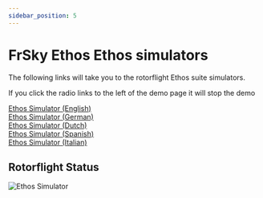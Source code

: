 ```yaml
---
sidebar_position: 5
---
```


# FrSky Ethos Ethos simulators 
The following links will take you to the rotorflight Ethos suite simulators.

If you click the radio links to the left of the demo page it will stop the demo

[Ethos Simulator (English)](https://ethos.studio1247.com/nightly16/X20PRO_FCC?backup=https:%2F%2Fgithub.com%2Frotorflight%2Frotorflight-lua-ethos-suite%2Fraw%2Frefs%2Fheads%2Fmaster%2Fdemo%2FDEMO.zip&reset=all&language=en)  
[Ethos Simulator (German)](https://ethos.studio1247.com/nightly16/X20PRO_FCC?backup=https:%2F%2Fgithub.com%2Frotorflight%2Frotorflight-lua-ethos-suite%2Fraw%2Frefs%2Fheads%2Fmaster%2Fdemo%2FDEMO.zip&reset=all&language=de)  
[Ethos Simulator (Dutch)](https://ethos.studio1247.com/nightly16/X20PRO_FCC?backup=https:%2F%2Fgithub.com%2Frotorflight%2Frotorflight-lua-ethos-suite%2Fraw%2Frefs%2Fheads%2Fmaster%2Fdemo%2FDEMO.zip&reset=all&language=nl)  
[Ethos Simulator (Spanish)](https://ethos.studio1247.com/nightly16/X20PRO_FCC?backup=https:%2F%2Fgithub.com%2Frotorflight%2Frotorflight-lua-ethos-suite%2Fraw%2Frefs%2Fheads%2Fmaster%2Fdemo%2FDEMO.zip&reset=all&language=es)  
[Ethos Simulator (Italian)](https://ethos.studio1247.com/nightly16/X20PRO_FCC?backup=https:%2F%2Fgithub.com%2Frotorflight%2Frotorflight-lua-ethos-suite%2Fraw%2Frefs%2Fheads%2Fmaster%2Fdemo%2FDEMO.zip&reset=all&language=it)  

## Rotorflight Status

![Ethos Simulator](./img/ethos-simulator.png)

